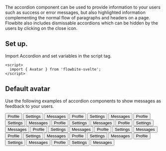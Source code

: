 
The accordion component can be used to provide information to your users such as success or error messages, but also highlighted information complementing the normal flow of paragraphs and headers on a page. Flowbite also includes dismissable accordions which can be hidden by the users by clicking on the close icon.

## Set up.

Import Accordion and set variables in the script tag.

```react example
<script>
  import { Avatar } from 'flowbite-svelte';
</script>
```

## Default avatar

Use the following examples of accordion components to show messages as feedback to your users.

<CodePreview title="Default button group">
  <Button.Group>
    <Button color="gray">Profile</Button>
    <Button color="gray">Settings</Button>
    <Button color="gray">Messages</Button>
  </Button.Group>
</CodePreview>
<CodePreview title="With icons">
  <Button.Group>
    <Button color="gray">
      <HiUserCircle className="mr-3 h-4 w-4" />
      Profile
    </Button>
    <Button color="gray">
      <HiAdjustments className="mr-3 h-4 w-4" />
      Settings
    </Button>
    <Button color="gray">
      <HiCloudDownload className="mr-3 h-4 w-4" />
      Messages
    </Button>
  </Button.Group>
</CodePreview>
<CodePreview title="All colors" className="flex flex-wrap gap-2">
  <Button.Group>
    <Button color="info">Profile</Button>
    <Button color="info">Settings</Button>
    <Button color="info">Messages</Button>
  </Button.Group>
  <Button.Group>
    <Button gradientMonochrome="info">Profile</Button>
    <Button gradientMonochrome="info">Settings</Button>
    <Button gradientMonochrome="info">Messages</Button>
  </Button.Group>
  <Button.Group>
    <Button gradientDuoTone="greenToBlue">Profile</Button>
    <Button gradientDuoTone="greenToBlue">Settings</Button>
    <Button gradientDuoTone="greenToBlue">Messages</Button>
  </Button.Group>
</CodePreview>
<CodePreview title="Outline" className="flex flex-wrap gap-2">
  <Button.Group outline>
    <Button color="gray">Profile</Button>
    <Button color="gray">Settings</Button>
    <Button color="gray">Messages</Button>
  </Button.Group>
  <Button.Group outline>
    <Button gradientMonochrome="info">Profile</Button>
    <Button gradientMonochrome="info">Settings</Button>
    <Button gradientMonochrome="info">Messages</Button>
  </Button.Group>
  <Button.Group outline>
    <Button gradientDuoTone="cyanToBlue">Profile</Button>
    <Button gradientDuoTone="cyanToBlue">Settings</Button>
    <Button gradientDuoTone="cyanToBlue">Messages</Button>
  </Button.Group>
</CodePreview>
<CodePreview title="Outline with icons" className="flex flex-wrap gap-2">
  <Button.Group outline>
    <Button color="gray">
      <HiUserCircle className="mr-3 h-4 w-4" />
      Profile
    </Button>
    <Button color="gray">
      <HiAdjustments className="mr-3 h-4 w-4" />
      Settings
    </Button>
    <Button color="gray">
      <HiCloudDownload className="mr-3 h-4 w-4" />
      Messages
    </Button>
  </Button.Group>
  <Button.Group outline>
    <Button gradientMonochrome="info">
      <HiUserCircle className="mr-3 h-4 w-4" />
      Profile
    </Button>
    <Button gradientMonochrome="info">
      <HiAdjustments className="mr-3 h-4 w-4" />
      Settings
    </Button>
    <Button gradientMonochrome="info">
      <HiCloudDownload className="mr-3 h-4 w-4" />
      Messages
    </Button>
  </Button.Group>
  <Button.Group outline>
    <Button gradientDuoTone="cyanToBlue">
      <HiUserCircle className="mr-3 h-4 w-4" />
      Profile
    </Button>
    <Button gradientDuoTone="cyanToBlue">
      <HiAdjustments className="mr-3 h-4 w-4" />
      Settings
    </Button>
    <Button gradientDuoTone="cyanToBlue">
      <HiCloudDownload className="mr-3 h-4 w-4" />
      Messages
    </Button>
  </Button.Group>
</CodePreview>
